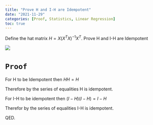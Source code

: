 ```yaml
---
title: "Prove H and I-H are Idempotent"
date: "2021-11-29"
categories: [Proof, Statistics, Linear Regression]
toc: true
---
```


Define the hat matrix $H=X(X^TX)^{-1}X^T$. Prove H and I-H are Idempotent

![](../../00_img/idempotent.png)

# `Proof`

For H to be Idempotent then $HH=H$

\begin{equation}\label{HH=H}
\begin{split}
HH & =[X(X^TX)^{-1}X^T][X(X^TX)^{-1}X^T]\\
& = X(X^TX)^{-1}X^TX(X^TX)^{-1}X^T\quad\quad(X^TX)^{-1}X^TX=1\\
& = X(X^TX)^{-1}X^T\\
& = H
\end{split}
\end{equation}

Therefore by the series of equalities H is idempotent. 

For I-H to be idempotent then $(I-H)(I-H)=I-H$

\begin{equation}\label{I-H}
\begin{split}
(I-H)(I-H) & =II-HI-IH+HH\quad\quad II=I, HI=IH=H, HH=H\\
& = I-H-H+H\\
& = I-H
\end{split}
\end{equation}

Therefor by the series of equalities I-H is idempotent. 

QED. 
